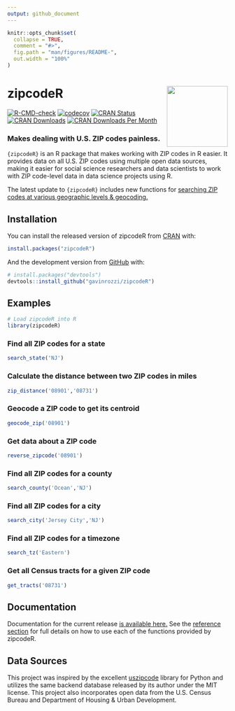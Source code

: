 ```yaml
---
output: github_document
---
```


<!-- README.md is generated from README.Rmd. Please edit that file -->

```r
knitr::opts_chunk$set(
  collapse = TRUE,
  comment = "#>",
  fig.path = "man/figures/README-",
  out.width = "100%"
)
```

# zipcodeR <a href='https://gavinrozzi.github.io/zipcodeR/'><img src='man/figures/logo.png' align="right" height="139" /></a>

<!-- badges: start -->
[![R-CMD-check](https://github.com/gavinrozzi/zipcodeR/workflows/R-CMD-check/badge.svg)](https://github.com/gavinrozzi/zipcodeR/actions)
[![codecov](https://codecov.io/gh/gavinrozzi/zipcodeR/branch/master/graph/badge.svg?token=9HDL7QUPCE)](https://codecov.io/gh/gavinrozzi/zipcodeR)
[![CRAN Status](https://www.r-pkg.org/badges/version-last-release/zipcodeR)](https://www.r-pkg.org/badges/version-last-release/zipcodeR)
[![CRAN Downloads](https://cranlogs.r-pkg.org/badges/grand-total/zipcodeR)](https://cranlogs.r-pkg.org/badges/grand-total/zipcodeR)
[![CRAN Downloads Per Month](https://cranlogs.r-pkg.org/badges/last-month/zipcodeR)](https://cranlogs.r-pkg.org/badges/grand-total/zipcodeR)
<!-- badges: end -->

### Makes dealing with U.S. ZIP codes painless.

`{zipcodeR}` is an R package that makes working with ZIP codes in R easier. It provides data on all U.S. ZIP codes using multiple open data sources, making it easier for social science researchers and data scientists to work with ZIP code-level data in data science projects using R.

The latest update to `{zipcodeR}` includes new functions for [searching ZIP codes at various geographic levels & geocoding.](https://gavinrozzi.github.io/zipcodeR/articles/geographic.html)

## Installation

You can install the released version of zipcodeR from [CRAN](https://CRAN.R-project.org) with:

``` r
install.packages("zipcodeR")
```

And the development version from [GitHub](https://github.com/) with:

``` r
# install.packages("devtools")
devtools::install_github("gavinrozzi/zipcodeR")
```
## Examples


```r
# Load zipcodeR into R
library(zipcodeR)
```


### Find all ZIP codes for a state

```r
search_state('NJ')
```

### Calculate the distance between two ZIP codes in miles

```r
zip_distance('08901','08731')
```

### Geocode a ZIP code to get its centroid
```r
geocode_zip('08901')
```

### Get data about a ZIP code
```r
reverse_zipcode('08901')
```

### Find all ZIP codes for a county
```r
search_county('Ocean','NJ')
```


### Find all ZIP codes for a city
```r
search_city('Jersey City','NJ')
```

### Find all ZIP codes for a timezone
```r
search_tz('Eastern')
```

### Get all Census tracts for a given ZIP code
```r
get_tracts('08731')
```

## Documentation
Documentation for the current release [is available here.](https://gavinrozzi.github.io/zipcodeR/)
See the [reference section](https://gavinrozzi.github.io/zipcodeR/reference/) for full details on how to use each of the functions provided by zipcodeR.

## Data Sources
This project was inspired by the excellent [uszipcode](https://uszipcode.readthedocs.io/index.html) library for Python and utilizes the same backend database released by its author under the MIT license. This project also incorporates open data from the U.S. Census Bureau and Department of Housing & Urban Development.
